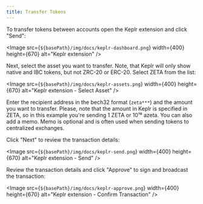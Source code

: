 ```yaml
---
title: Transfer Tokens
---
```




To transfer tokens between accounts open the Keplr extension and click "Send":

<Image src={`${basePath}/img/docs/keplr-dashboard.png`} width={400} height={670} alt="Keplr extension" />

Next, select the asset you want to transfer. Note, that Keplr will only show
native and IBC tokens, but not ZRC-20 or ERC-20. Select ZETA from the list:

<Image src={`${basePath}/img/docs/keplr-assets.png`} width={400} height={670} alt="Keplr extension - Select Asset" />

Enter the recipient address in the bech32 format (`zeta***`) and the amount you
want to transfer. Please, note that the amount in Keplr is specified in ZETA, so
in this example you're sending 1 ZETA or 10¹⁸ azeta. You can also add a memo.
Memo is optional and is often used when sending tokens to centralized exchanges.

Click "Next" to review the transaction details:

<Image src={`${basePath}/img/docs/keplr-send.png`} width={400} height={670} alt="Keplr extension - Send" />

Review the transaction details and click "Approve" to sign and broadcast the
transaction:

<Image
  src={`${basePath}/img/docs/keplr-approve.png`}
  width={400}
  height={670}
  alt="Keplr extension - Confirm Transaction"
/>
